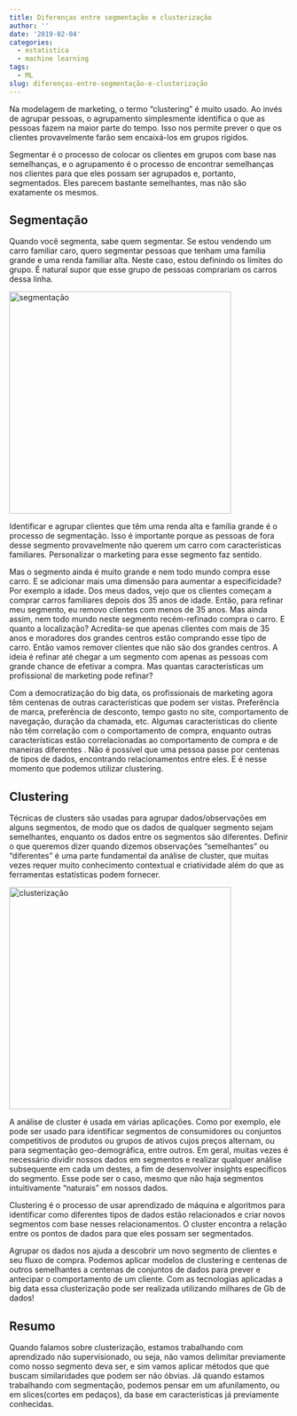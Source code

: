 ```yaml
---
title: Diferenças entre segmentação e clusterização
author: ''
date: '2019-02-04'
categories:
  - estatistica
  - machine learning
tags:
  - ML
slug: diferenças-entre-segmentação-e-clusterização
---
```


Na modelagem de marketing, o termo "clustering" é muito usado. Ao invés de agrupar pessoas, o agrupamento simplesmente identifica o que as pessoas fazem na maior parte do tempo. Isso nos permite prever o que os clientes provavelmente farão sem encaixá-los em grupos rígidos.

Segmentar é o processo de colocar os clientes em grupos com base nas semelhanças, e o agrupamento é o processo de encontrar semelhanças nos clientes para que eles possam ser agrupados e, portanto, segmentados. Eles parecem bastante semelhantes, mas não são exatamente os mesmos.


## Segmentação

Quando você segmenta, sabe quem segmentar. Se estou vendendo um carro familiar caro, quero segmentar pessoas que tenham uma família grande e uma renda familiar alta. Neste caso, estou definindo os limites do grupo. É natural supor que esse grupo de pessoas comprariam os carros dessa linha.

<img alt = 'segmentação' width='400' src='/img/2019-02-04-diferencas-entre-segmentacao-e-clusterizacao/segmentation.png' />

Identificar e agrupar clientes que têm uma renda alta e família grande é o processo de segmentação. Isso é importante porque as pessoas de fora desse segmento provavelmente não querem um carro com características familiares. Personalizar o marketing para esse segmento faz sentido.

Mas o segmento ainda é muito grande e nem todo mundo compra esse carro. E se adicionar mais uma dimensão para aumentar a especificidade? 
Por exemplo a idade. Dos meus dados, vejo que os clientes começam a comprar carros familiares depois dos 35 anos de idade. Então, para refinar meu segmento, eu removo clientes com menos de 35 anos. Mas ainda assim, nem todo mundo neste segmento recém-refinado compra o carro. E quanto a localização? Acredita-se que apenas clientes com mais de 35 anos e moradores dos grandes centros estão comprando esse tipo de carro. Então vamos remover clientes que não são dos grandes centros. A ideia é refinar até chegar a um segmento com apenas as pessoas com grande chance de efetivar a compra. Mas quantas características um profissional de marketing pode refinar?

Com a democratização do big data, os profissionais de marketing agora têm centenas de outras características que podem ser vistas. Preferência de marca, preferência de desconto, tempo gasto no site, comportamento de navegação, duração da chamada, etc. Algumas características do cliente não têm correlação com o comportamento de compra, enquanto outras características estão correlacionadas ao comportamento de compra e de maneiras diferentes . Não é possível que uma pessoa passe por centenas de tipos de dados, encontrando relacionamentos entre eles. E é nesse momento que podemos utilizar clustering.

## Clustering

Técnicas de clusters são usadas para agrupar dados/observações em alguns segmentos, de modo que os dados de qualquer segmento sejam semelhantes, enquanto os dados entre os segmentos são diferentes. Definir o que queremos dizer quando dizemos observações “semelhantes” ou “diferentes” é uma parte fundamental da análise de cluster, que muitas vezes requer muito conhecimento contextual e criatividade além do que as ferramentas estatísticas podem fornecer.

<img alt = 'clusterização' width='400' src='/img/2019-02-04-diferencas-entre-segmentacao-e-clusterizacao/cluster.png' />

A análise de cluster é usada em várias aplicações. Como por exemplo, ele pode ser usado para identificar segmentos de consumidores ou conjuntos competitivos de produtos ou grupos de ativos cujos preços alternam, ou para segmentação geo-demográfica, entre outros. Em geral, muitas vezes é necessário dividir nossos dados em segmentos e realizar qualquer análise subsequente em cada um destes, a fim de desenvolver insights específicos do segmento. Esse pode ser o caso, mesmo que não haja segmentos intuitivamente "naturais" em nossos dados.

Clustering é o processo de usar aprendizado de máquina e algoritmos para identificar como diferentes tipos de dados estão relacionados e criar novos segmentos com base nesses relacionamentos. O cluster encontra a relação entre os pontos de dados para que eles possam ser segmentados.

Agrupar os dados nos ajuda a descobrir um novo segmento de clientes e seu fluxo de compra. Podemos aplicar modelos de clustering e centenas de outros semelhantes a centenas de conjuntos de dados para prever e antecipar o comportamento de um cliente. Com as tecnologias aplicadas a big data essa clusterização pode ser realizada utilizando milhares de Gb de dados!

## Resumo

Quando falamos sobre clusterização, estamos trabalhando com aprendizado não supervisionado, ou seja, não vamos delimitar previamente como nosso segmento deva ser, e sim vamos aplicar métodos que que buscam similaridades que podem ser não óbvias. Já quando estamos trabalhando com segmentação, podemos pensar em um afunilamento, ou em slices(cortes em pedaços), da base em caracteristicas já previamente conhecidas.  
